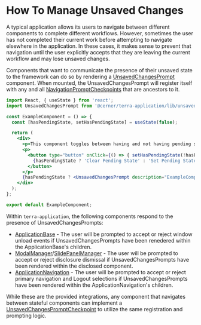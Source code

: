 # How To Manage Unsaved Changes

A typical application allows its users to navigate between different components to complete different workflows. However, sometimes the user has not completed their current work before attempting to navigate elsewhere in the application. In these cases, it makes sense to prevent that navigation until the user explicitly accepts that they are leaving the current workflow and may lose unsaved changes.

Components that want to communicate the presence of their unsaved state to the framework can do so by rendering a [UnsavedChangesPrompt](/application/cerner-terra-application/components/unsaved-changes-prompt) component. When mounted, the UnsavedChangesPrompt will register itself with any and all [NavigationPromptCheckpoints](/application/cerner-terra-application/components/unsaved-changes-prompt-checkpoint) that are ancestors to it.

```jsx
import React, { useState } from 'react';
import UnsavedChangesPrompt from '@cerner/terra-application/lib/unsaved-changes-prompt';

const ExampleComponent = () => {
  const [hasPendingState, setHasPendingState] = useState(false);

  return (
    <div>
      <p>This component toggles between having and not having pending state.</p>
      <p>
        <button type="button" onClick={() => { setHasPendingState(!hasPendingState); }}>
          {hasPendingState ? 'Clear Pending State' : 'Set Pending State'}
        </button>
      </p>
      {hasPendingState ? <UnsavedChangesPrompt description="ExampleComponent" /> : undefined}
    </div>
  );
};

export default ExampleComponent;
```

Within `terra-application`, the following components respond to the presence of UnsavedChangesPrompts:

* [ApplicationBase](/application/cerner-terra-application/components/application-base) - The user will be prompted to accept or reject window unload events if UnsavedChangesPrompts have been renedered within the ApplicationBase's children.
* [ModalManager](/application/cerner-terra-application/components/modal-manager)/[SlidePanelManager](/application/cerner-terra-application/components/slide-panel-manager) - The user will be prompted to accept or reject disclosure dismissal if UnsavedChangesPrompts have been rendered within the disclosed component.
* [ApplicationNavigation](/application/cerner-terra-application/components/application-navigation) - The user will be prompted to accept or reject primary navigation and Logout selections if UnsavedChangesPrompts have been rendered within the ApplicationNavigation's children.

While these are the provided integrations, any component that navigates between stateful components can implement a [UnsavedChangesPromptCheckpoint](/application/cerner-terra-application/components/unsaved-changes-prompt-checkpoint) to utilize the same registration and prompting logic.
